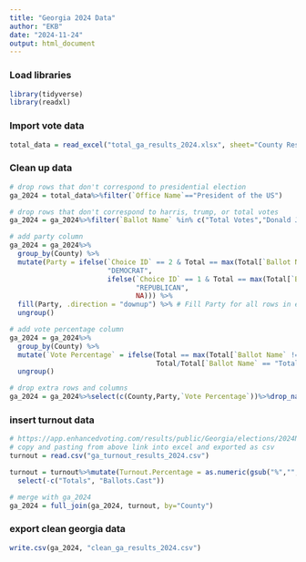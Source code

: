 ---
title: "Georgia 2024 Data"
author: "EKB"
date: "2024-11-24"
output: html_document
---

### Load libraries
```{r}
library(tidyverse)
library(readxl)
```

### Import vote data
```{r}
total_data = read_excel("total_ga_results_2024.xlsx", sheet="County Results")
```

### Clean up data
```{r}
# drop rows that don't correspond to presidential election 
ga_2024 = total_data%>%filter(`Office Name`=="President of the US")

# drop rows that don't correspond to harris, trump, or total votes
ga_2024 = ga_2024%>%filter(`Ballot Name` %in% c("Total Votes","Donald J. Trump (Rep)","Kamala D. Harris (Dem)"))

# add party column
ga_2024 = ga_2024%>%
  group_by(County) %>%
  mutate(Party = ifelse(`Choice ID` == 2 & Total == max(Total[`Ballot Name` != "Total Votes"]), 
                        "DEMOCRAT", 
                        ifelse(`Choice ID` == 1 & Total == max(Total[`Ballot Name` != "Total Votes"]),
                               "REPUBLICAN", 
                               NA))) %>%
  fill(Party, .direction = "downup") %>% # Fill Party for all rows in each county
  ungroup()

# add vote percentage column
ga_2024 = ga_2024%>%
  group_by(County) %>%
  mutate(`Vote Percentage` = ifelse(Total == max(Total[`Ballot Name` != "Total Votes"]), 
                                    Total/Total[`Ballot Name` == "Total Votes"], NA))%>%
  ungroup()

# drop extra rows and columns 
ga_2024 = ga_2024%>%select(c(County,Party,`Vote Percentage`))%>%drop_na()
```

### insert turnout data 
```{r}
# https://app.enhancedvoting.com/results/public/Georgia/elections/2024NovGen/voters
# copy and pasting from above link into excel and exported as csv
turnout = read.csv("ga_turnout_results_2024.csv")

turnout = turnout%>%mutate(Turnout.Percentage = as.numeric(gsub("%","", Turnout.Percentage)))%>%
  select(-c("Totals", "Ballots.Cast"))

# merge with ga_2024
ga_2024 = full_join(ga_2024, turnout, by="County")
```


### export clean georgia data
```{r}
write.csv(ga_2024, "clean_ga_results_2024.csv")
```

